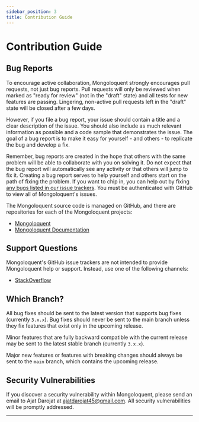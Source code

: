 ```yaml
---
sidebar_position: 3
title: Contribution Guide
---
```



# Contribution Guide

## Bug Reports

To encourage active collaboration, Mongoloquent strongly encourages pull requests, not just bug reports. Pull requests will only be reviewed when marked as "ready for review" (not in the "draft" state) and all tests for new features are passing. Lingering, non-active pull requests left in the "draft" state will be closed after a few days.

However, if you file a bug report, your issue should contain a title and a clear description of the issue. You should also include as much relevant information as possible and a code sample that demonstrates the issue. The goal of a bug report is to make it easy for yourself - and others - to replicate the bug and develop a fix.

Remember, bug reports are created in the hope that others with the same problem will be able to collaborate with you on solving it. Do not expect that the bug report will automatically see any activity or that others will jump to fix it. Creating a bug report serves to help yourself and others start on the path of fixing the problem. If you want to chip in, you can help out by fixing [any bugs listed in our issue trackers]("https://github.com/ajatdarojat45/mongoloquent/issues"). You must be authenticated with GitHub to view all of Mongoloquent's issues.

The Mongoloquent source code is managed on GitHub, and there are repositories for each of the Mongoloquent projects:

- [Mongoloquent]("https://github.com/ajatdarojat45/mongoloquent")
- [Mongoloquent Documentation]("https://github.com/ajatdarojat45/mongoloquent.com")

## Support Questions

Mongoloquent's GitHub issue trackers are not intended to provide Mongoloquent help or support. Instead, use one of the following channels:

- [StackOverflow](https://stackoverflow.com/questions/tagged/mongoloquent)

## Which Branch?

All bug fixes should be sent to the latest version that supports bug fixes (currently `3.x.x`). Bug fixes should never be sent to the main branch unless they fix features that exist only in the upcoming release.

Minor features that are fully backward compatible with the current release may be sent to the latest stable branch (currently `3.x.x`).

Major new features or features with breaking changes should always be sent to the `main` branch, which contains the upcoming release.

## Security Vulnerabilities

If you discover a security vulnerability within Mongoloquent, please send an email to Ajat Darojat at ajatdarojat45@gmail.com. All security vulnerabilities will be promptly addressed.

---

<Sponsor />
